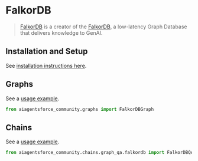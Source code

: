 # FalkorDB

>[FalkorDB](https://www.falkordb.com/) is a creator of the [FalkorDB](https://docs.falkordb.com/), 
> a low-latency Graph Database that delivers knowledge to GenAI.


## Installation and Setup

See [installation instructions here](/docs/integrations/graphs/falkordb/).


## Graphs

See a [usage example](/docs/integrations/graphs/falkordb).

```python
from aiagentsforce_community.graphs import FalkorDBGraph
```

## Chains

See a [usage example](/docs/integrations/graphs/falkordb).

```python
from aiagentsforce_community.chains.graph_qa.falkordb import FalkorDBQAChain
```
